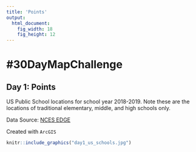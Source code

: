 ```yaml
---
title: 'Points'
output: 
  html_document: 
    fig_width: 18
    fig_height: 12
---
```


# __#30DayMapChallenge__      
## Day 1: Points    

US Public School locations for school year 2018-2019. Note these are the locations of traditional elementary, middle, and high schools only. 

Data Source: [NCES EDGE](https://nces.ed.gov/programs/edge/Geographic/SchoolLocations) 

Created with `ArcGIS`

```r
knitr::include_graphics("day1_us_schools.jpg")

```


